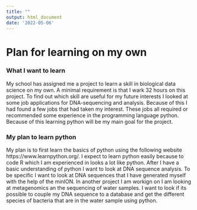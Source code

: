 ```yaml
---
title: ""
output: html_document
date: '2022-05-06'
---
```

# Plan for learning on my own

### What I want to learn
My school has assigned me a project to learn a skill in biological data science on my own. A minimal requirement is that I wark 32 hours on this project. To find out which skill are useful for my future interests I looked at some job applications for DNA-sequencing and analysis. Because of this I had found a few jobs that had taken my interest. These jobs all required or recommended some experience in the programming language python. Because of this learning python will be my main goal for the project. 

### My plan to learn python
My plan is to first learn the basics of python using the following website https://www.learnpython.org/. I expect to learn python easily because to code R which I am experienced in looks a lot like python. After I have a basic understanding of python I want to look at DNA sequence analysis. To be specific I want to look at DNA sequences that I have generated myself with the help of the minION. In another project I am workign on I am looking at metagenomics an the sequencing of water samples. I want to look if its possible to couple my DNA sequence to a database and get the different species of bacteria that are in the water sample using python. 

### 